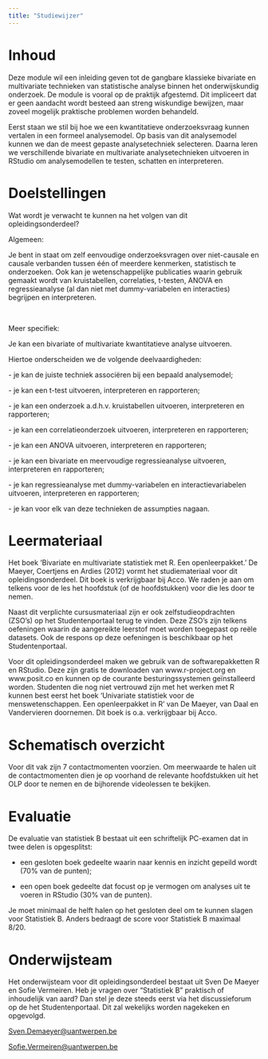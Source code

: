 ```yaml
---
title: "Studiewijzer"
---
```


# Inhoud

Deze module wil een inleiding geven tot de gangbare klassieke bivariate en multivariate technieken van statistische analyse binnen het onderwijskundig onderzoek. De module is vooral op de praktijk afgestemd. Dit impliceert dat er geen aandacht wordt besteed aan streng wiskundige bewijzen, maar zoveel mogelijk praktische problemen worden behandeld. 

Eerst staan we stil bij hoe we een kwantitatieve onderzoeksvraag kunnen vertalen in een formeel analysemodel. Op basis van dit analysemodel kunnen we dan de meest gepaste analysetechniek selecteren. Daarna leren we verschillende bivariate en multivariate analysetechnieken uitvoeren in RStudio om analysemodellen te testen, schatten en interpreteren. 

# Doelstellingen

Wat wordt je verwacht te kunnen na het volgen van dit opleidingsonderdeel?

Algemeen: 

Je bent in staat om zelf eenvoudige onderzoeksvragen over niet-causale en causale verbanden tussen één of meerdere kenmerken, statistisch te onderzoeken. Ook kan je wetenschappelijke publicaties waarin gebruik gemaakt wordt van kruistabellen, correlaties, t-testen, ANOVA en regressieanalyse (al dan niet met dummy-variabelen en interacties) begrijpen en interpreteren. 

 

Meer specifiek:  

Je kan een bivariate of multivariate kwantitatieve analyse uitvoeren. 

Hiertoe onderscheiden we de volgende deelvaardigheden: 

\- je kan de juiste techniek associëren bij een bepaald analysemodel; 

\- je kan een t-test uitvoeren, interpreteren en rapporteren; 

\- je kan een onderzoek a.d.h.v. kruistabellen uitvoeren, interpreteren en rapporteren; 

\- je kan een correlatieonderzoek uitvoeren, interpreteren en rapporteren; 

\- je kan een ANOVA uitvoeren, interpreteren en rapporteren; 

\- je kan een bivariate en meervoudige regressieanalyse uitvoeren, interpreteren en rapporteren; 

\- je kan regressieanalyse met dummy-variabelen en interactievariabelen uitvoeren, interpreteren en rapporteren; 

\- je kan voor elk van deze technieken de assumpties nagaan. 

# Leermateriaal

Het boek ‘Bivariate en multivariate statistiek met R. Een openleerpakket.’ De Maeyer, Coertjens en Ardies (2012) vormt het studiemateriaal voor dit opleidingsonderdeel. Dit boek is verkrijgbaar bij Acco. We raden je aan om telkens voor de les het hoofdstuk (of de hoofdstukken) voor die les door te nemen. 

Naast dit verplichte cursusmateriaal zijn er ook zelfstudieopdrachten (ZSO’s) op het Studentenportaal terug te vinden. Deze ZSO’s zijn telkens oefeningen waarin de aangereikte leerstof moet worden toegepast op reële datasets. Ook de respons op deze oefeningen is beschikbaar op het Studentenportaal. 

Voor dit opleidingsonderdeel maken we gebruik van de softwarepakketten R en RStudio. Deze zijn gratis te downloaden van www.r-project.org en www.posit.co en kunnen op de courante besturingssystemen geïnstalleerd worden. Studenten die nog niet vertrouwd zijn met het werken met R kunnen best eerst het boek ‘Univariate statistiek voor de menswetenschappen. Een openleerpakket in R’ van De Maeyer, van Daal en Vandervieren doornemen. Dit boek is o.a. verkrijgbaar bij Acco. 

# Schematisch overzicht

Voor dit vak zijn 7 contactmomenten voorzien. Om meerwaarde te halen uit de contactmomenten dien je op voorhand de relevante hoofdstukken uit het OLP door te nemen en de bijhorende videolessen te bekijken.  

# Evaluatie

De evaluatie van statistiek B bestaat uit een schriftelijk PC-examen dat in twee delen is opgesplitst: 

-   een gesloten boek gedeelte waarin naar kennis en inzicht gepeild wordt (70% van de punten); 

<!-- -->

-   een open boek gedeelte dat focust op je vermogen om analyses uit te voeren in RStudio (30% van de punten).  

Je moet minimaal de helft halen op het gesloten deel om te kunnen slagen voor Statistiek B. Anders bedraagt de score voor Statistiek B maximaal 8/20.  

# Onderwijsteam

Het onderwijsteam voor dit opleidingsonderdeel bestaat uit Sven De Maeyer en Sofie Vermeiren. Heb je vragen over “Statistiek B” praktisch of inhoudelijk van aard? Dan stel je deze steeds eerst via het discussieforum op de het Studentenportaal. Dit zal wekelijks worden nagekeken en opgevolgd.  

[Sven.Demaeyer\@uantwerpen.be](mailto:Sven.Demaeyer@uantwerpen.be) 

[Sofie.Vermeiren\@uantwerpen.be](mailto:Sofie.Vermeiren@uantwerpen.be) 
